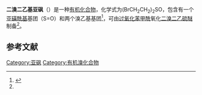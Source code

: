 {{Chembox
|IUPACName=1-bromo-2-(2-bromoethylsulfinyl)ethane
|ImageFile=Di(2-bromodiethyl)sulfoxide.png
|Section1={{Chembox Identifiers
| PubChem=573101
| ChemSpiderID = 498269
| StdInChI=1S/C4H8Br2OS/c5-1-3-8(7)4-2-6/h1-4H2
| StdInChIKey = DRXUQRIPMTVDCS-UHFFFAOYSA-N
| SMILES = C(CBr)S(=O)CCBr
 }}
|Section2={{Chembox Properties
|C=4|H=8|Br=2|S=1|O=1
|MeltingPtC=
 }}
|Section7={{Chembox Hazards
 }}
}}
'''二溴二乙基亚砜'''（{{lang-en|Dibromodiethyl sulfoxide}}）是一种[[有机化合物|有机化合物]]，化学式为(BrCH<sub>2</sub>CH<sub>2</sub>)<sub>2</sub>SO，包含有一个[[亚砜|亚磺酰基]]基团（S=O）和两个溴乙基基团<ref name=HCC>{{cite book |last1=Lewis |first1=Robert A. |title=Hawley's Condensed Chemical Dictionary |date=2016 |publisher=John Wiley & Sons |isbn=978-1-119-26784-3 |page=440 |url=https://books.google.com.au/books?id=KPrfCwAAQBAJ&pg=PA440 |language=en}}</ref>，可由[[过氧化苯甲酰|过氧化苯甲酰]]氧化[[二溴二乙硫醚|二溴二乙硫醚]]制备<ref name=HCC/>。

==参考文献==
{{Reflist}}

[[Category:亚砜|Category:亚砜]]
[[Category:有机溴化合物|Category:有机溴化合物]]